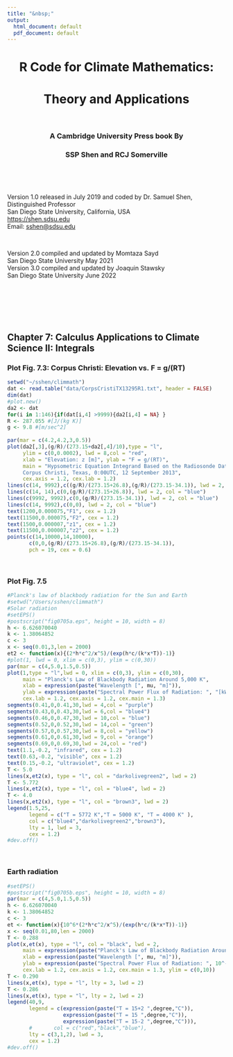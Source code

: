 ---
title: "&nbsp;"
output:
  html_document: default
  pdf_document: default
---

<center><h1>R Code for Climate Mathematics:</h1></center>
<center><h1>Theory and Applications</h1></center>
<p>&nbsp;</p>
<center><h3>A Cambridge University Press book By</h3></center>
<center><h3>SSP Shen and RCJ Somerville</h3></center>

<p>&nbsp;</p>
<p>&nbsp;</p>

<div align="center">Version 1.0 released in July 2019 and coded by Dr. Samuel Shen, Distinguished Professor</div>
<div align="center">San Diego State University, California, USA</div> 
<div align="center"><https://shen.sdsu.edu></div> 
<div align="center">Email: <sshen@sdsu.edu></div> 
<p>&nbsp;</p>
<div align="center">Version 2.0 compiled and updated by Momtaza Sayd</div> 
<div align="center">San Diego State University May 2021</div>
<div align="center">Version 3.0 compiled and updated by Joaquin Stawsky</div>
<div align="center">San Diego State University June 2022</div>


<p>&nbsp;</p>
<p>&nbsp;</p>
<p>&nbsp;</p>
## Chapter 7: Calculus Applications to Climate Science II: Integrals

### Plot Fig. 7.3: Corpus Christi: Elevation vs. F = g/(RT)
```{r}
setwd("~/sshen/climmath")
dat <- read.table("data/CorpsCristiTX13295R1.txt", header = FALSE)
dim(dat)
#plot.new()
da2 <- dat
for(i in 1:146){if(dat[i,4] >9999){da2[i,4] = NA} }
R <- 287.055 #[J/(kg K)]
g <- 9.8 #[m/sec^2]
  
par(mar = c(4.2,4.2,3,0.5))
plot(da2[,3],(g/R)/(273.15+da2[,4]/10),type = "l", 
     ylim = c(0,0.0002), lwd = 8,col = "red",
     xlab = "Elevation: z [m]", ylab = "F = g/(RT)",
     main = "Hypsometric Equation Integrand Based on the Radiosonde Data
     Corpus Christi, Texas, 0:00UTC, 12 September 2013",
     cex.axis = 1.2, cex.lab = 1.2)
lines(c(14, 9992),c((g/R)/(273.15+26.8),(g/R)/(273.15-34.1)), lwd = 2, col = "blue")
lines(c(14, 14),c(0,(g/R)/(273.15+26.8)), lwd = 2, col = "blue")
lines(c(9992, 9992),c(0,(g/R)/(273.15-34.1)), lwd = 2, col = "blue")
lines(c(14, 9992),c(0,0), lwd = 2, col = "blue")
text(1200,0.000075,"F1", cex = 1.2)
text(11500,0.000075,"F2", cex = 1.2)
text(1500,0.000007,"z1", cex = 1.2)
text(11500,0.000007,"z2", cex = 1.2)
points(c(14,10000,14,10000), 
       c(0,0,(g/R)/(273.15+26.8),(g/R)/(273.15-34.1)), 
       pch = 19, cex = 0.6)
```

<p>&nbsp;</p>
### Plot Fig. 7.5
```{r}
#Planck's law of blackbody radiation for the Sun and Earth
#setwd("/Users/sshen/climmath")
#Solar radiation
#setEPS()
#postscript("fig0705a.eps", height = 10, width = 8)
h <- 6.626070040
k <- 1.38064852
c <- 3
x <- seq(0.01,3,len = 2000)
et2 <- function(x){(2*h*c^2/x^5)/(exp(h*c/(k*x*T))-1)}
#plot(1, lwd = 0, xlim = c(0,3), ylim = c(0,30))
par(mar = c(4,5.0,1.5,0.5))
plot(1,type = "l",lwd = 0, xlim = c(0,3), ylim = c(0,30),
     main = "Planck's Law of Blackbody Radiation Around 5,000 K",
     xlab = expression(paste("Wavelength [", mu, "m]")),
     ylab = expression(paste("Spectral Power Flux of Radiation: ", "[kW/(", m^2, " nm)]")),
     cex.lab = 1.2, cex.axis = 1.2, cex.main = 1.3)
segments(0.41,0,0.41,30,lwd = 4,col = "purple")
segments(0.43,0,0.43,30,lwd = 6,col = "blue4")
segments(0.46,0,0.47,30,lwd = 10,col = "blue")
segments(0.52,0,0.52,30,lwd = 14,col = "green")
segments(0.57,0,0.57,30,lwd = 8,col = "yellow")
segments(0.61,0,0.61,30,lwd = 9,col = "orange")
segments(0.69,0,0.69,30,lwd = 24,col = "red")
text(1.1,-0.2, "infrared", cex = 1.2)
text(0.63,-0.2, "visible", cex = 1.2)
text(0.15,-0.2, "ultraviolet", cex = 1.2)
T <- 5.0
lines(x,et2(x), type = "l", col = "darkolivegreen2", lwd = 2)
T <- 5.772
lines(x,et2(x), type = "l", col = "blue4", lwd = 2)
T <- 4.0
lines(x,et2(x), type = "l", col = "brown3", lwd = 2)
legend(1.5,25, 
       legend = c("T = 5772 K","T = 5000 K", "T = 4000 K" ), 
       col = c("blue4","darkolivegreen2","brown3"),
       lty = 1, lwd = 3,
       cex = 1.2)
#dev.off()
```

<p>&nbsp;</p>
### Earth radiation
```{r}
#setEPS()
#postscript("fig0705b.eps", height = 10, width = 8)
par(mar = c(4,5.0,1.5,0.5))
h <- 6.626070040
k <- 1.38064852
c <- 3
et <- function(x){10^6*(2*h*c^2/x^5)/(exp(h*c/(k*x*T))-1)}
x <- seq(0.01,80,len = 2000)
T <- 0.288
plot(x,et(x), type = "l", col = "black", lwd = 2,
     main = expression(paste("Planck's Law of Blackbody Radiation Around 15",degree,"C")),
     xlab = expression(paste("Wavelength [", mu, "m]")),
     ylab = expression(paste("Spectral Power Flux of Radiation: ", 10^-6, "[kW/(", m^2, " nm)]")),
     cex.lab = 1.2, cex.axis = 1.2, cex.main = 1.3, ylim = c(0,10))
T <- 0.290
lines(x,et(x), type = "l", lty = 3, lwd = 2)
T <- 0.286
lines(x,et(x), type = "l", lty = 2, lwd = 2)
legend(40,9, 
       legend = c(expression(paste("T = 15+2 ",degree,"C")),
                  expression(paste("T = 15 ",degree,"C")),
                  expression(paste("T = 15-2 ",degree,"C"))), 
       #       col = c("red","black","blue"),
       lty = c(3,1,2), lwd = 3,
       cex = 1.2)
#dev.off()
```


